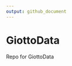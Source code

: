```yaml
---
output: github_document
---
```


<!-- README.md is generated from README.Rmd. Please edit that file -->
<!-- This line is from RStudio -->


# GiottoData

Repo for GiottoData
